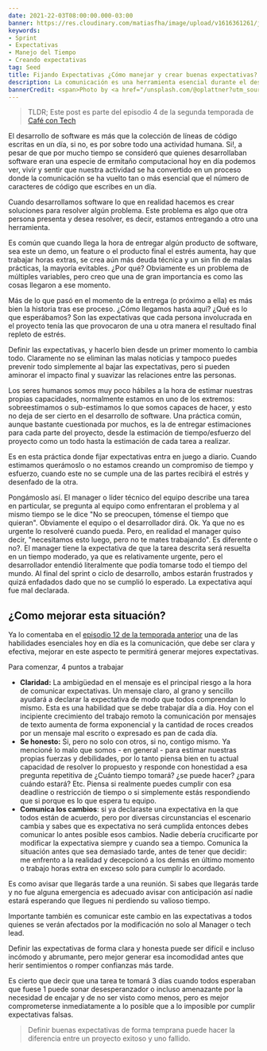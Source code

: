 ```yaml
---
date: 2021-22-03T08:00:00.000-03:00
banner: https://res.cloudinary.com/matiasfha/image/upload/v1616361261/jan-tinneberg-tVIv23vcuz4-unsplash_ftgyzc.jpg
keywords:
- Sprint
- Expectativas
- Manejo del Tiempo
- Creando expectativas
tag: Seed
title: Fijando Expectativas ¿Cómo manejar y crear buenas expectativas?
description: La comunicación es una herramienta esencial durante el desarrollo de software y entre las habilidades que debemos desarrollar está el fijar expectativas claras y honestas y sobre todo cumplirlas.
bannerCredit: <span>Photo by <a href="/unsplash.com/@oplattner?utm_source=unsplash&amp;utm_medium=referral&amp;utm_content=creditCopyText">Jan Tinnerberg</a> on <a href="https://unsplash.com/s/photos/state-management?utm_source=unsplash&amp;utm_medium=referral&amp;utm_content=creditCopyText">Unsplash</a></span>
---
```



> TLDR; Este post es parte del episodio 4 de la segunda temporada de [Café con Tech](https://www.cafecon.tech)
<Buzzsprout buzzsproutId="1081172/8182311-fijando-expectativas" />

El desarrollo de software es más que la colección de líneas de código escritas en un día, si no, es por sobre todo una actividad humana. Si!, a pesar de que por mucho tiempo se consideró que quienes desarrollaban software eran una especie de ermitaño computacional hoy en día podemos ver, vivir y sentir que nuestra actividad se ha convertido en un proceso donde la comunicación se ha vuelto tan o más esencial que el número de caracteres de código que escribes en un día.

Cuando desarrollamos software lo que en realidad hacemos es crear soluciones para resolver algún problema. Este problema es algo que otra persona presenta y desea resolver, es decir, estamos entregando a otro una herramienta.

Es común que cuando llega la hora de entregar algún producto de software, sea este un demo, un feature o el producto final el estrés aumenta, hay que trabajar horas extras, se crea aún más deuda técnica y un sin fin de malas prácticas, la mayoría evitables. ¿Por qué? Obviamente es un problema de múltiples variables, pero creo que una de gran importancia es como las cosas llegaron a ese momento.

Más de lo que pasó en el momento de la entrega (o próximo a ella) es más bien la historia tras ese proceso. ¿Cómo llegamos hasta aquí? ¿Qué es lo que esperábamos? Son las expectativas que cada persona involucrada en el proyecto tenía las que provocaron de una u otra manera el resultado final repleto de estrés.

Definir las expectativas, y hacerlo bien desde un primer momento lo cambia todo. Claramente no se eliminan las malas noticias y tampoco puedes prevenir todo simplemente al bajar las expectativas, pero si pueden aminorar el impacto final y suavizar las relaciones entre las personas.

Los seres humanos somos muy poco hábiles a la hora de estimar nuestras propias capacidades, normalmente estamos en uno de los extremos: sobreestimamos o sub-estimamos lo que somos capaces de hacer, y esto no deja de ser cierto en el desarrollo de software. Una práctica común, aunque bastante cuestionada por muchos, es la de entregar estimaciones para cada parte del proyecto, desde la estimación de tiempo/esfuerzo del proyecto como un todo hasta la estimación de cada tarea a realizar.

Es en esta práctica donde fijar expectativas entra en juego a diario. Cuando estimamos querámoslo o no estamos creando un compromiso de tiempo y esfuerzo, cuando este no se cumple una de las partes recibirá el estrés y desenfado de la otra.

Pongámoslo así. El manager o líder técnico del equipo describe una tarea en particular, se pregunta al equipo como enfrentaran el problema y al mismo tiempo se le dice "No se preocupen, tómense el tiempo que quieran". Obviamente el equipo o el desarrollador dirá. Ok. Ya que no es urgente lo resolveré cuando pueda. Pero, en realidad el manager quiso decir, "necesitamos esto luego, pero no te mates trabajando". Es diferente o no?. El manager tiene la expectativa de que la tarea descrita será resuelta en un tiempo moderado, ya que es relativamente urgente, pero el desarrollador entendió literalmente que podía tomarse todo el tiempo del mundo. Al final del sprint o ciclo de desarrollo, ambos estarán frustrados y quizá enfadados dado que no se cumplió lo esperado. La expectativa aquí fue mal declarada.

## ¿Como mejorar esta situación?

Ya lo comentaba en el [episodio 12 de la temporada anterior](https://www.cafecon.tech/1081172/4452938-4-habilidades-blandas-esenciales-para-un-desarrollador) una de las habilidades esenciales hoy en día es la comunicación, que debe ser clara y efectiva, mejorar en este aspecto te permitirá generar mejores expectativas.
<Buzzsprout buzzsproutId="1081172/4452938-4-habilidades-blandas-esenciales-para-un-desarrollador" />

Para comenzar, 4 puntos a trabajar

- **Claridad:** La ambigüedad en el mensaje es el principal riesgo a la hora de comunicar expectativas. Un mensaje claro, al grano y sencillo ayudará a declarar la expectativa de modo que todos comprendan lo mismo. Esta es una habilidad que se debe trabajar día a día. Hoy con el incipiente crecimiento del trabajo remoto la comunicación por mensajes de texto aumenta de forma exponencial y la cantidad de roces creados por un mensaje mal escrito o expresado es pan de cada día.
- **Se honesto:** Si, pero no solo con otros, si no, contigo mismo. Ya mencioné lo malo que somos - en general - para estimar nuestras propias fuerzas y debilidades, por lo tanto piensa bien en tu actual capacidad de resolver lo propuesto y responde con honestidad a esa pregunta repetitiva de ¿Cuánto tiempo tomará? ¿se puede hacer? ¿para cuándo estará? Etc. Piensa si realmente puedes cumplir con esa deadline o restricción de tiempo o si simplemente estás respondiendo que si porque es lo que espera tu equipo.
- **Comunica los cambios**: si ya declaraste una expectativa en la que todos están de acuerdo, pero por diversas circunstancias el escenario cambia y sabes que es expectativa no será cumplida entonces debes comunicar lo antes posible esos cambios. Nadie debería crucificarte por modificar la expectativa siempre y cuando sea a tiempo. Comunica la situación antes que sea demasiado tarde, antes de tener que decidir: me enfrento a la realidad y decepcionó a los demás en último momento o trabajo horas extra en exceso solo para cumplir lo acordado.

Es como avisar que llegarás tarde a una reunión. Si sabes que llegarás tarde y no fue alguna emergencia es adecuado avisar con anticipación así nadie estará esperando que llegues ni perdiendo su valioso tiempo.

Importante también es comunicar este cambio en las expectativas a todos quienes se verán afectados por la modificación no solo al Manager o tech lead.

Definir las expectativas de forma clara y honesta puede ser difícil e incluso incómodo y abrumante, pero mejor generar esa incomodidad antes que herir sentimientos o romper confianzas más tarde.

Es cierto que decir que una tarea te tomará 3 días cuando todos esperaban que fuese 1 puede sonar desesperanzador o incluso amenazante por la necesidad de encajar y de no ser visto como menos, pero es mejor comprometerse inmediatamente a lo posible que a lo imposible por cumplir expectativas falsas.

> Definir buenas expectativas de forma temprana puede hacer la diferencia entre un proyecto exitoso y uno fallido.
